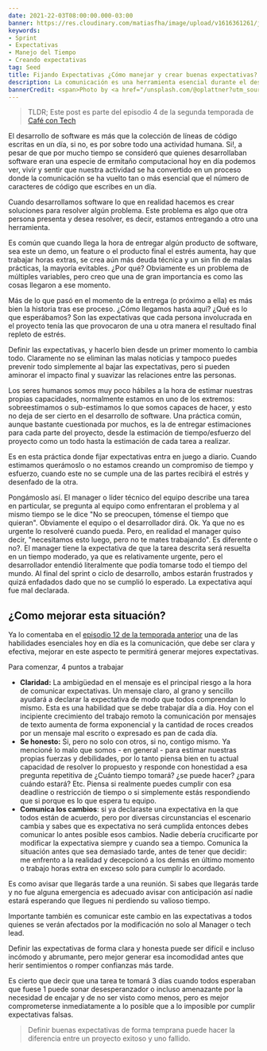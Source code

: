 ```yaml
---
date: 2021-22-03T08:00:00.000-03:00
banner: https://res.cloudinary.com/matiasfha/image/upload/v1616361261/jan-tinneberg-tVIv23vcuz4-unsplash_ftgyzc.jpg
keywords:
- Sprint
- Expectativas
- Manejo del Tiempo
- Creando expectativas
tag: Seed
title: Fijando Expectativas ¿Cómo manejar y crear buenas expectativas?
description: La comunicación es una herramienta esencial durante el desarrollo de software y entre las habilidades que debemos desarrollar está el fijar expectativas claras y honestas y sobre todo cumplirlas.
bannerCredit: <span>Photo by <a href="/unsplash.com/@oplattner?utm_source=unsplash&amp;utm_medium=referral&amp;utm_content=creditCopyText">Jan Tinnerberg</a> on <a href="https://unsplash.com/s/photos/state-management?utm_source=unsplash&amp;utm_medium=referral&amp;utm_content=creditCopyText">Unsplash</a></span>
---
```



> TLDR; Este post es parte del episodio 4 de la segunda temporada de [Café con Tech](https://www.cafecon.tech)
<Buzzsprout buzzsproutId="1081172/8182311-fijando-expectativas" />

El desarrollo de software es más que la colección de líneas de código escritas en un día, si no, es por sobre todo una actividad humana. Si!, a pesar de que por mucho tiempo se consideró que quienes desarrollaban software eran una especie de ermitaño computacional hoy en día podemos ver, vivir y sentir que nuestra actividad se ha convertido en un proceso donde la comunicación se ha vuelto tan o más esencial que el número de caracteres de código que escribes en un día.

Cuando desarrollamos software lo que en realidad hacemos es crear soluciones para resolver algún problema. Este problema es algo que otra persona presenta y desea resolver, es decir, estamos entregando a otro una herramienta.

Es común que cuando llega la hora de entregar algún producto de software, sea este un demo, un feature o el producto final el estrés aumenta, hay que trabajar horas extras, se crea aún más deuda técnica y un sin fin de malas prácticas, la mayoría evitables. ¿Por qué? Obviamente es un problema de múltiples variables, pero creo que una de gran importancia es como las cosas llegaron a ese momento.

Más de lo que pasó en el momento de la entrega (o próximo a ella) es más bien la historia tras ese proceso. ¿Cómo llegamos hasta aquí? ¿Qué es lo que esperábamos? Son las expectativas que cada persona involucrada en el proyecto tenía las que provocaron de una u otra manera el resultado final repleto de estrés.

Definir las expectativas, y hacerlo bien desde un primer momento lo cambia todo. Claramente no se eliminan las malas noticias y tampoco puedes prevenir todo simplemente al bajar las expectativas, pero si pueden aminorar el impacto final y suavizar las relaciones entre las personas.

Los seres humanos somos muy poco hábiles a la hora de estimar nuestras propias capacidades, normalmente estamos en uno de los extremos: sobreestimamos o sub-estimamos lo que somos capaces de hacer, y esto no deja de ser cierto en el desarrollo de software. Una práctica común, aunque bastante cuestionada por muchos, es la de entregar estimaciones para cada parte del proyecto, desde la estimación de tiempo/esfuerzo del proyecto como un todo hasta la estimación de cada tarea a realizar.

Es en esta práctica donde fijar expectativas entra en juego a diario. Cuando estimamos querámoslo o no estamos creando un compromiso de tiempo y esfuerzo, cuando este no se cumple una de las partes recibirá el estrés y desenfado de la otra.

Pongámoslo así. El manager o líder técnico del equipo describe una tarea en particular, se pregunta al equipo como enfrentaran el problema y al mismo tiempo se le dice "No se preocupen, tómense el tiempo que quieran". Obviamente el equipo o el desarrollador dirá. Ok. Ya que no es urgente lo resolveré cuando pueda. Pero, en realidad el manager quiso decir, "necesitamos esto luego, pero no te mates trabajando". Es diferente o no?. El manager tiene la expectativa de que la tarea descrita será resuelta en un tiempo moderado, ya que es relativamente urgente, pero el desarrollador entendió literalmente que podía tomarse todo el tiempo del mundo. Al final del sprint o ciclo de desarrollo, ambos estarán frustrados y quizá enfadados dado que no se cumplió lo esperado. La expectativa aquí fue mal declarada.

## ¿Como mejorar esta situación?

Ya lo comentaba en el [episodio 12 de la temporada anterior](https://www.cafecon.tech/1081172/4452938-4-habilidades-blandas-esenciales-para-un-desarrollador) una de las habilidades esenciales hoy en día es la comunicación, que debe ser clara y efectiva, mejorar en este aspecto te permitirá generar mejores expectativas.
<Buzzsprout buzzsproutId="1081172/4452938-4-habilidades-blandas-esenciales-para-un-desarrollador" />

Para comenzar, 4 puntos a trabajar

- **Claridad:** La ambigüedad en el mensaje es el principal riesgo a la hora de comunicar expectativas. Un mensaje claro, al grano y sencillo ayudará a declarar la expectativa de modo que todos comprendan lo mismo. Esta es una habilidad que se debe trabajar día a día. Hoy con el incipiente crecimiento del trabajo remoto la comunicación por mensajes de texto aumenta de forma exponencial y la cantidad de roces creados por un mensaje mal escrito o expresado es pan de cada día.
- **Se honesto:** Si, pero no solo con otros, si no, contigo mismo. Ya mencioné lo malo que somos - en general - para estimar nuestras propias fuerzas y debilidades, por lo tanto piensa bien en tu actual capacidad de resolver lo propuesto y responde con honestidad a esa pregunta repetitiva de ¿Cuánto tiempo tomará? ¿se puede hacer? ¿para cuándo estará? Etc. Piensa si realmente puedes cumplir con esa deadline o restricción de tiempo o si simplemente estás respondiendo que si porque es lo que espera tu equipo.
- **Comunica los cambios**: si ya declaraste una expectativa en la que todos están de acuerdo, pero por diversas circunstancias el escenario cambia y sabes que es expectativa no será cumplida entonces debes comunicar lo antes posible esos cambios. Nadie debería crucificarte por modificar la expectativa siempre y cuando sea a tiempo. Comunica la situación antes que sea demasiado tarde, antes de tener que decidir: me enfrento a la realidad y decepcionó a los demás en último momento o trabajo horas extra en exceso solo para cumplir lo acordado.

Es como avisar que llegarás tarde a una reunión. Si sabes que llegarás tarde y no fue alguna emergencia es adecuado avisar con anticipación así nadie estará esperando que llegues ni perdiendo su valioso tiempo.

Importante también es comunicar este cambio en las expectativas a todos quienes se verán afectados por la modificación no solo al Manager o tech lead.

Definir las expectativas de forma clara y honesta puede ser difícil e incluso incómodo y abrumante, pero mejor generar esa incomodidad antes que herir sentimientos o romper confianzas más tarde.

Es cierto que decir que una tarea te tomará 3 días cuando todos esperaban que fuese 1 puede sonar desesperanzador o incluso amenazante por la necesidad de encajar y de no ser visto como menos, pero es mejor comprometerse inmediatamente a lo posible que a lo imposible por cumplir expectativas falsas.

> Definir buenas expectativas de forma temprana puede hacer la diferencia entre un proyecto exitoso y uno fallido.
